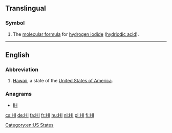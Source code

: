 {{also|hi|hí|ні}}
==Translingual==

===Symbol===
{{head|mul}}

# The [[molecular formula]] for [[hydrogen iodide]] ([[hydriodic acid]]).

----

==English==

===Abbreviation===
{{head|en|abbreviation}}

# [[Hawaii]], a state of the [[United States of America]].

===Anagrams===
* [[IH#English|IH]]

[[Category:en:US States]]

[[cs:HI]]
[[de:HI]]
[[fa:HI]]
[[fr:HI]]
[[hu:HI]]
[[nl:HI]]
[[pl:HI]]
[[fi:HI]]